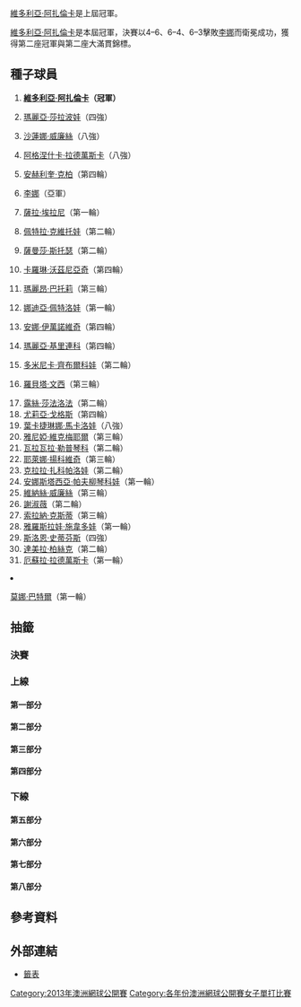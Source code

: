 {{GrandSlamEvents|2013|澳洲網球公開賽|
| defchamp = {{flagicon|BLR}} [[維多利亞·阿扎倫卡|維多利亞·阿扎倫卡]]
| champ = {{flagicon|BLR}} [[維多利亞·阿扎倫卡|維多利亞·阿扎倫卡]]
| runner = {{flagicon|CHN}} [[李娜_(網球運動員)|李娜]]
| score = 4–6、6–4、6–3
| before_name = Australian Open – Women's Singles
| after_name = Australian Open – Women's Singles}}

{{main|2013年澳洲網球公開賽}}

[[維多利亞·阿扎倫卡|維多利亞·阿扎倫卡]]是上屆冠軍。

[[維多利亞·阿扎倫卡|維多利亞·阿扎倫卡]]是本屆冠軍，決賽以4–6、6–4、6–3擊敗[[李娜_(網球運動員)|李娜]]而衛冕成功，獲得第二座冠軍與第二座大滿貫錦標。

==種子球員==
{{col-begin}}
{{col-2}}
# {{flagicon|BLR}} '''[[維多利亞·阿扎倫卡|維多利亞·阿扎倫卡]]（冠軍）'''
# {{flagicon|RUS}} [[瑪麗亞·莎拉波娃|瑪麗亞·莎拉波娃]]（四強）
# {{flagicon|USA}} [[沙蓮娜·威廉絲|沙蓮娜·威廉絲]]（八強）
# {{flagicon|POL}} [[阿格涅什卡·拉德萬斯卡|阿格涅什卡·拉德萬斯卡]]（八強）
# {{flagicon|GER}} [[安赫利奎·克柏|安赫利奎·克柏]]（第四輪）
# {{flagicon|CHN}} [[李娜_(網球運動員)|李娜]]（亞軍）
# {{flagicon|ITA}} [[薩拉·埃拉尼|薩拉·埃拉尼]]（第一輪）
# {{flagicon|CZE}} [[佩特拉·克維托娃|佩特拉·克維托娃]]（第二輪）
# {{flagicon|AUS}} [[薩曼莎·斯托瑟|薩曼莎·斯托瑟]]（第二輪）
# {{flagicon|DEN}} [[卡羅琳·沃茲尼亞奇|卡羅琳·沃茲尼亞奇]]（第四輪）
# {{flagicon|FRA}} [[瑪麗昂·巴托莉|瑪麗昂·巴托莉]]（第三輪）
# {{flagicon|RUS}} [[娜迪亞·佩特洛娃|娜迪亞·佩特洛娃]]（第一輪）
# {{flagicon|SRB}} [[安娜·伊萬諾維奇|安娜·伊萬諾維奇]]（第四輪）
# {{flagicon|RUS}} [[瑪麗亞·基里連科|瑪麗亞·基里連科]]（第四輪）
# {{flagicon|SVK}} [[多米尼卡·齊布爾科娃|多米尼卡·齊布爾科娃]]（第二輪）
# {{flagicon|ITA}} [[羅貝塔·文西|羅貝塔·文西]]（第三輪）
{{col-2}}
<ol start="17">
<li> {{flagicon|CZE}} [[露絲·莎法洛法|露絲·莎法洛法]]（第二輪）
<li> {{flagicon|GER}} [[尤莉亞·戈格斯|尤莉亞·戈格斯]]（第四輪）
<li> {{flagicon|RUS}} [[葉卡捷琳娜·馬卡洛娃|葉卡捷琳娜·馬卡洛娃]]（八強）
<li> {{flagicon|BEL}} [[雅尼婭·維克梅耶爾|雅尼婭·維克梅耶爾]]（第三輪）
<li> {{flagicon|USA}} [[瓦拉瓦拉·勒普琴科|瓦拉瓦拉·勒普琴科]]（第二輪）
<li> {{flagicon|SRB}} [[耶萊娜·揚科維奇|耶萊娜·揚科維奇]]（第三輪）
<li> {{flagicon|CZE}} [[克拉拉·扎科帕洛娃|克拉拉·扎科帕洛娃]]（第二輪）
<li> {{flagicon|RUS}} [[安娜斯塔西亞·帕夫柳琴科娃|安娜斯塔西亞·帕夫柳琴科娃]]（第一輪）
<li> {{flagicon|USA}} [[維納絲·威廉絲|維納絲·威廉絲]]（第三輪）
<li> {{flagicon|TPE}} [[謝淑薇|謝淑薇]]（第二輪）
<li> {{flagicon|ROU}} [[索拉納·克斯蒂|索拉納·克斯蒂]]（第三輪）
<li> {{flagicon|KAZ}} [[雅羅斯拉娃·施韋多娃|雅羅斯拉娃·施韋多娃]]（第一輪）
<li> {{flagicon|USA}} [[斯洛恩·史蒂芬斯|斯洛恩·史蒂芬斯]]（四強）
<li> {{flagicon|AUT}} [[達美拉·柏絲克|達美拉·柏絲克]]（第二輪）
<li> {{flagicon|POL}} [[厄蘇拉·拉德萬斯卡|厄蘇拉·拉德萬斯卡]]（第一輪）
<li> {{flagicon|GER}} [[莫娜·巴特爾|莫娜·巴特爾]]（第一輪）
{{col-end}}

== 抽籤 ==
{{Draw key}}

=== 決賽 ===
{{8TeamBracket-Tennis3
| RD1=八強
| RD2=四強
| RD3=決賽

| team-width=175

| RD1-seed1=1
| RD1-team1='''{{flagicon|BLR}} [[維多利亞·阿扎倫卡|維多利亞·阿扎倫卡]]
| RD1-score1-1='''7
| RD1-score1-2='''6
| RD1-score1-3=
| RD1-seed2= 
| RD1-team2={{flagicon|RUS}} [[斯維特拉娜·庫茲涅佐娃|斯維特拉娜·庫茲涅佐娃]]
| RD1-score2-1=5
| RD1-score2-2=1
| RD1-score2-3=

| RD1-seed3=3
| RD1-team3={{flagicon|USA}} [[沙蓮娜·威廉絲|沙蓮娜·威廉絲]]
| RD1-score3-1='''6
| RD1-score3-2=5
| RD1-score3-3=4
| RD1-seed4=29
| RD1-team4='''{{flagicon|USA}} [[斯洛恩·史蒂芬斯|斯洛恩·史蒂芬斯]]
| RD1-score4-1=3
| RD1-score4-2='''7
| RD1-score4-3='''6

| RD1-seed5=6
| RD1-team5={{flagicon|CHN}} '''[[李娜_(網球運動員)|李娜]]
| RD1-score5-1='''7
| RD1-score5-2='''6
| RD1-score5-3=
| RD1-seed6=4
| RD1-team6={{nowrap|{{flagicon|POL}} [[阿格涅什卡·拉德萬斯卡|阿格涅什卡·拉德萬斯卡]]}}
| RD1-score6-1=5
| RD1-score6-2=3
| RD1-score6-3=

| RD1-seed7=19
| RD1-team7={{flagicon|RUS}} [[葉卡捷琳娜·馬卡洛娃|葉卡捷琳娜·馬卡洛娃]]
| RD1-score7-1=2
| RD1-score7-2=2
| RD1-score7-3=
| RD1-seed8=2
| RD1-team8='''{{flagicon|RUS}} [[瑪麗亞·莎拉波娃|瑪麗亞·莎拉波娃]]
| RD1-score8-1='''6
| RD1-score8-2='''6
| RD1-score8-3=

| RD2-seed1=1
| RD2-team1={{nowrap|'''{{flagicon|BLR}} [[維多利亞·阿扎倫卡|維多利亞·阿扎倫卡]]}}
| RD2-score1-1='''6
| RD2-score1-2='''6
| RD2-score1-3=
| RD2-seed2=29
| RD2-team2={{flagicon|USA}} [[斯洛恩·史蒂芬斯|斯洛恩·史蒂芬斯]]
| RD2-score2-1=1
| RD2-score2-2=4
| RD2-score2-3=

| RD2-seed3=6
| RD2-team3={{flagicon|CHN}} '''[[李娜_(網球運動員)|李娜]]
| RD2-score3-1='''6
| RD2-score3-2='''6
| RD2-score3-3=
| RD2-seed4=2
| RD2-team4={{flagicon|RUS}} [[瑪麗亞·莎拉波娃|瑪麗亞·莎拉波娃]]
| RD2-score4-1=2
| RD2-score4-2=2
| RD2-score4-3=

| RD3-seed1=1
| RD3-team1={{nowrap|{{flagicon|BLR}} '''[[維多利亞·阿扎倫卡|維多利亞·阿扎倫卡]]}}
| RD3-score1-1=4
| RD3-score1-2='''6
| RD3-score1-3='''6'''
| RD3-seed2=6
| RD3-team2={{flagicon|CHN}} [[李娜_(網球運動員)|李娜]]
| RD3-score2-1='''6
| RD3-score2-2=4
| RD3-score2-3=3
}}

=== 上線 ===
==== 第一部分 ====
{{16TeamBracket-Compact-Tennis3
| RD1=第一輪
| RD2=第二輪
| RD3=第三輪
| RD4=第四輪

| RD1-seed01=1
| RD1-team01='''{{flagicon|BLR}} [[維多利亞·阿扎倫卡|阿扎倫卡]]
| RD1-score01-1='''6
| RD1-score01-2='''6
| RD1-score01-3= 
| RD1-seed02= 
| RD1-team02={{flagicon|ROU}} [[Monica_Niculescu|M Niculescu]]
| RD1-score02-1=1
| RD1-score02-2=4
| RD1-score02-3= 

| RD1-seed03= 
| RD1-team03='''{{flagicon|GRE}} [[埃萊妮·達尼利都|達尼利都]]
| RD1-score03-1='''7
| RD1-score03-2=5
| RD1-score03-3='''6
| RD1-seed04= 
| RD1-team04={{flagicon|CZE}} [[Karolína_Plíšková|Ka Plíšková]]
| RD1-score04-1=5
| RD1-score04-2='''7
| RD1-score04-3=4

| RD1-seed05=Q
| RD1-team05='''{{flagicon|THA}} [[Luksika_Kumkhum|L Kumkhum]]
| RD1-score05-1='''7<sup>7</sup>
| RD1-score05-2='''6
| RD1-score05-3= 
| RD1-seed06= 
| RD1-team06={{flagicon|SWE}} [[菲索亞·阿維德森|阿維德森]]
| RD1-score06-1=6<sup>5</sup>
| RD1-score06-2=4
| RD1-score06-3= 

| RD1-seed07= 
| RD1-team07={{flagicon|USA}} '''[[潔美·漢普頓|漢普頓]]
| RD1-score07-1='''6
| RD1-score07-2='''6
| RD1-score07-3= 
| RD1-seed08=31
| RD1-team08={{flagicon|POL}} [[厄蘇拉·拉德萬斯卡|拉德萬斯卡]]
| RD1-score08-1=2
| RD1-score08-2=4
| RD1-score08-3= 

| RD1-seed09=21
| RD1-team09='''{{flagicon|USA}} [[瓦拉瓦拉·勒普琴科|勒普琴科]]
| RD1-score09-1='''6
| RD1-score09-2='''6
| RD1-score09-3= 
| RD1-seed10= 
| RD1-team10={{flagicon|SLO}} [[波洛娜·赫爾科格|赫爾科格]]
| RD1-score10-1=4
| RD1-score10-2=1
| RD1-score10-3= 

| RD1-seed11=WC
| RD1-team11={{flagicon|FRA}} [[Caroline_Garcia|C Garcia]]
| RD1-score11-1='''6
| RD1-score11-2=3
| RD1-score11-3=1
| RD1-seed12= 
| RD1-team12={{flagicon|RUS}} '''[[艾蓮娜·費絲蓮娜|費絲蓮娜]]
| RD1-score12-1=3
| RD1-score12-2='''6
| RD1-score12-3='''6

| RD1-seed13= 
| RD1-team13={{flagicon|FRA}} [[Mathilde_Johansson|M Johansson]]
| RD1-score13-1=4
| RD1-score13-2=2
| RD1-score13-3= 
| RD1-seed14=Q
| RD1-team14='''{{nowrap|{{flagicon|UZB}} [[阿古爾·阿曼穆拉多娃|阿曼穆拉多娃]]}}
| RD1-score14-1='''6
| RD1-score14-2='''6
| RD1-score14-3= 

| RD1-seed15= 
| RD1-team15={{flagicon|ESP}} [[Silvia_Soler_Espinosa|S Soler Espinosa]]
| RD1-score15-1=3
| RD1-score15-2=5
| RD1-score15-3= 
| RD1-seed16=16
| RD1-team16='''{{flagicon|ITA}} [[羅貝塔·文西|文西]]
| RD1-score16-1='''6
| RD1-score16-2='''7
| RD1-score16-3= 

| RD2-seed01=1
| RD2-team01={{flagicon|BLR}} '''[[維多利亞·阿扎倫卡|阿扎倫卡]]
| RD2-score01-1='''6
| RD2-score01-2='''6
| RD2-score01-3= 
| RD2-seed02= 
| RD2-team02={{flagicon|GRE}} [[埃萊妮·達尼利都|達尼利都]]
| RD2-score02-1=1
| RD2-score02-2=0
| RD2-score02-3= 

| RD2-seed03=Q
| RD2-team03={{flagicon|THA}} [[Luksika_Kumkhum|L Kumkhum]]
| RD2-score03-1=1
| RD2-score03-2=2
| RD2-score03-3= 
| RD2-seed04= 
| RD2-team04={{flagicon|USA}} '''[[潔美·漢普頓|漢普頓]]
| RD2-score04-1='''6
| RD2-score04-2='''6
| RD2-score04-3= 

| RD2-seed05=21
| RD2-team05={{flagicon|USA}} [[瓦拉瓦拉·勒普琴科|勒普琴科]]
| RD2-score05-1=4
| RD2-score05-2=2
| RD2-score05-3= 
| RD2-seed06= 
| RD2-team06='''{{flagicon|RUS}} [[艾蓮娜·費絲蓮娜|費絲蓮娜]]
| RD2-score06-1='''6
| RD2-score06-2='''6
| RD2-score06-3= 

| RD2-seed07=Q
| RD2-team07={{nowrap|{{flagicon|UZB}} [[阿古爾·阿曼穆拉多娃|阿曼穆拉多娃]]}}
| RD2-score07-1=3
| RD2-score07-2=2
| RD2-score07-3= 
| RD2-seed08=16
| RD2-team08={{flagicon|ITA}} '''[[羅貝塔·文西|文西]]
| RD2-score08-1='''6
| RD2-score08-2='''6
| RD2-score08-3= 

| RD3-seed01=1
| RD3-team01='''{{flagicon|BLR}} [[維多利亞·阿扎倫卡|阿扎倫卡]]
| RD3-score01-1='''6
| RD3-score01-2=4
| RD3-score01-3='''6
| RD3-seed02= 
| RD3-team02={{flagicon|USA}} [[潔美·漢普頓|漢普頓]]
| RD3-score02-1=4
| RD3-score02-2='''6
| RD3-score02-3=2

| RD3-seed03= 
| RD3-team03='''{{flagicon|RUS}} [[艾蓮娜·費絲蓮娜|費絲蓮娜]]
| RD3-score03-1=4
| RD3-score03-2='''7<sup>7</sup>
| RD3-score03-3='''6
| RD3-seed04=16
| RD3-team04={{flagicon|ITA}} [[羅貝塔·文西|文西]]
| RD3-score04-1='''6
| RD3-score04-2=6<sup>4</sup>
| RD3-score04-3=4

| RD4-seed01=1
| RD4-team01='''{{flagicon|BLR}} [[維多利亞·阿扎倫卡|阿扎倫卡]]
| RD4-score01-1='''6
| RD4-score01-2='''6
| RD4-score01-3= 
| RD4-seed02= 
| RD4-team02={{flagicon|RUS}} [[艾蓮娜·費絲蓮娜|費絲蓮娜]]
| RD4-score02-1=1
| RD4-score02-2=1
| RD4-score02-3= 
}}

==== 第二部分 ====
{{16TeamBracket-Compact-Tennis3
| RD1=第一輪
| RD2=第二輪
| RD3=第三輪
| RD4=第四輪

| RD1-seed01=10
| RD1-team01={{flagicon|DEN}} '''[[卡羅琳·沃茲尼亞奇|沃茲尼亞奇]]
| RD1-score01-1=2
| RD1-score01-2='''6
| RD1-score01-3='''6
| RD1-seed02= 
| RD1-team02={{flagicon|GER}} [[薩比娜·利斯基|利斯基]]
| RD1-score02-1='''6
| RD1-score02-2=3
| RD1-score02-3=3

| RD1-seed03= 
| RD1-team03={{flagicon|CZE}} [[Andrea_Hlaváčková|A Hlaváčková]]
| RD1-score03-1=1
| RD1-score03-2=2
| RD1-score03-3=
| RD1-seed04= 
| RD1-team04='''{{flagicon|CRO}} [[Donna_Vekić|D Vekić]]
| RD1-score04-1='''6
| RD1-score04-2='''6
| RD1-score04-3=

| RD1-seed05=Q
| RD1-team05='''{{flagicon|RUS}} [[Daria_Gavrilova|D Gavrilova]]
| RD1-score05-1='''6
| RD1-score05-2=6<sup>2</sup>
| RD1-score05-3='''6
| RD1-seed06= 
| RD1-team06={{flagicon|USA}} [[Lauren_Davis|L Davis]]
| RD1-score06-1=3
| RD1-score06-2='''7<sup>7</sup>
| RD1-score06-3=4

| RD1-seed07=Q
| RD1-team07={{flagicon|UKR}} '''[[Lesia_Tsurenko|L Tsurenko]]
| RD1-score07-1='''7
| RD1-score07-2=3
| RD1-score07-3='''7
| RD1-seed08=24
| RD1-team08={{flagicon|RUS}} [[安娜斯塔西亞·帕夫柳琴科娃|帕夫柳琴科娃]]
| RD1-score08-1=5
| RD1-score08-2='''6
| RD1-score08-3=5

| RD1-seed09=26
| RD1-team09={{flagicon|TPE}} '''[[謝淑薇|謝]]
| RD1-score09-1='''7<sup>7</sup>
| RD1-score09-2='''6
| RD1-score09-3= 
| RD1-seed10= 
| RD1-team10={{nowrap|{{flagicon|ESP}} [[Lara_Arruabarrena_Vecino|L Arruabarrena Vecino]]}}
| RD1-score10-1=6<sup>5</sup>
| RD1-score10-2=2
| RD1-score10-3=

| RD1-seed11= 
| RD1-team11='''{{flagicon|RUS}} [[斯維特拉娜·庫茲涅佐娃|庫茲涅佐娃]]
| RD1-score11-1='''6
| RD1-score11-2='''6
| RD1-score11-3= 
| RD1-seed12= 
| RD1-team12={{flagicon|ESP}} [[Lourdes_Domínguez_Lino|L Domínguez Lino]]
| RD1-score12-1=2
| RD1-score12-2=1
| RD1-score12-3= 

| RD1-seed13= 
| RD1-team13='''{{flagicon|KAZ}} [[Yulia_Putintseva|Y Putintseva]]
| RD1-score13-1='''6
| RD1-score13-2=6<sup>0</sup>
| RD1-score13-3='''6
| RD1-seed14= 
| RD1-team14={{flagicon|USA}} [[Christina_McHale|C McHale]]
| RD1-score14-1=1
| RD1-score14-2='''7<sup>7</sup>
| RD1-score14-3=2

| RD1-seed15= 
| RD1-team15='''{{nowrap|{{flagicon|ESP}} [[卡拉·蘇亞雷斯·納瓦羅|蘇亞雷斯·納瓦羅]]}}
| RD1-score15-1='''6
| RD1-score15-2='''6
| RD1-score15-3= 
| RD1-seed16=7
| RD1-team16={{flagicon|ITA}} [[薩拉·埃拉尼|埃拉尼]]
| RD1-score16-1=4
| RD1-score16-2=4
| RD1-score16-3= 

| RD2-seed01=10
| RD2-team01='''{{flagicon|DEN}} [[卡羅琳·沃茲尼亞奇|沃茲尼亞奇]]
| RD2-score01-1='''6
| RD2-score01-2='''6
| RD2-score01-3= 
| RD2-seed02= 
| RD2-team02={{flagicon|CRO}} [[Donna_Vekić|D Vekić]]
| RD2-score02-1=1
| RD2-score02-2=4
| RD2-score02-3= 

| RD2-seed03=Q
| RD2-team03={{flagicon|RUS}} [[Daria_Gavrilova|D Gavrilova]]
| RD2-score03-1=5
| RD2-score03-2=3
| RD2-score03-3= 
| RD2-seed04=Q
| RD2-team04='''{{flagicon|UKR}} [[Lesia_Tsurenko|L Tsurenko]]
| RD2-score04-1='''7
| RD2-score04-2='''6
| RD2-score04-3= 

| RD2-seed05=26
| RD2-team05={{flagicon|TPE}} [[謝淑薇|謝]]
| RD2-score05-1=2
| RD2-score05-2=1
| RD2-score05-3= 
| RD2-seed06= 
| RD2-team06='''{{flagicon|RUS}} [[斯維特拉娜·庫茲涅佐娃|庫茲涅佐娃]]
| RD2-score06-1='''6
| RD2-score06-2='''6
| RD2-score06-3= 

| RD2-seed07= 
| RD2-team07={{flagicon|KAZ}} [[Yulia_Putintseva|Y Putintseva]]
| RD2-score07-1='''6
| RD2-score07-2=6<sup>5</sup>
| RD2-score07-3=2
| RD2-seed08= 
| RD2-team08='''{{nowrap|{{flagicon|ESP}} [[卡拉·蘇亞雷斯·納瓦羅|蘇亞雷斯·納瓦羅]]}}
| RD2-score08-1=1
| RD2-score08-2='''7<sup>7</sup>
| RD2-score08-3='''6

| RD3-seed01=10
| RD3-team01='''{{flagicon|DEN}} [[卡羅琳·沃茲尼亞奇|沃茲尼亞奇]]
| RD3-score01-1='''6
| RD3-score01-2='''6
| RD3-score01-3= 
| RD3-seed02=Q
| RD3-team02={{flagicon|UKR}} [[Lesia_Tsurenko|L Tsurenko]]
| RD3-score02-1=4
| RD3-score02-2=3
| RD3-score02-3= 

| RD3-seed03= 
| RD3-team03={{flagicon|RUS}} '''[[斯維特拉娜·庫茲涅佐娃|庫茲涅佐娃]]
| RD3-score03-1='''6
| RD3-score03-2=4
| RD3-score03-3='''6
| RD3-seed04= 
| RD3-team04={{nowrap|{{flagicon|ESP}} [[卡拉·蘇亞雷斯·納瓦羅|蘇亞雷斯·納瓦羅]]}}
| RD3-score04-1=2
| RD3-score04-2='''6
| RD3-score04-3=3

| RD4-seed01=10
| RD4-team01={{flagicon|DEN}} [[卡羅琳·沃茲尼亞奇|沃茲尼亞奇]]
| RD4-score01-1=2
| RD4-score01-2='''6
| RD4-score01-3=5
| RD4-seed02= 
| RD4-team02='''{{nowrap|{{flagicon|RUS}} [[斯維特拉娜·庫茲涅佐娃|庫茲涅佐娃]]}}
| RD4-score02-1='''6
| RD4-score02-2=2
| RD4-score02-3='''7
}}

==== 第三部分 ====
{{16TeamBracket-Compact-Tennis3
| RD1=第一輪
| RD2=第二輪
| RD3=第三輪
| RD4=第四輪

| RD1-seed01=3
| RD1-team01='''{{flagicon|USA}} [[沙蓮娜·威廉絲|S 威廉絲]]
| RD1-score01-1='''6
| RD1-score01-2='''6
| RD1-score01-3= 
| RD1-seed02= 
| RD1-team02={{flagicon|ROU}} [[Edina_Gallovits-Hall|E Gallovits-Hall]]
| RD1-score02-1=0
| RD1-score02-2=0
| RD1-score02-3= 

| RD1-seed03= 
| RD1-team03={{flagicon|SVK}} [[Magdalena_Rybáriková|M Rybáriková]]
| RD1-score03-1='''6
| RD1-score03-2=1
| RD1-score03-3=12
| RD1-seed04= 
| RD1-team04='''{{flagicon|ESP}} [[加碧妮·穆古魯扎|穆古魯扎]]
| RD1-score04-1=4
| RD1-score04-2='''6
| RD1-score04-3='''14

| RD1-seed05= 
| RD1-team05='''{{flagicon|JPN}} [[森田步美|森田]]
| RD1-score05-1='''6
| RD1-score05-2='''6
| RD1-score05-3= 
| RD1-seed06= 
| RD1-team06={{flagicon|GEO}} [[Anna_Tatishvili|A Tatishvili]]
| RD1-score06-1=3
| RD1-score06-2=3
| RD1-score06-3= 

| RD1-seed07= 
| RD1-team07='''{{flagicon|GER}} [[Annika_Beck|A Beck]]
| RD1-score07-1='''6
| RD1-score07-2=6<sup>7</sup>
| RD1-score07-3='''6
| RD1-seed08=28
| RD1-team08={{flagicon|KAZ}} [[雅羅斯拉娃·施韋多娃|施韋多娃]]
| RD1-score08-1=2
| RD1-score08-2='''7<sup>9</sup>
| RD1-score08-3=3

| RD1-seed09=20
| RD1-team09='''{{flagicon|BEL}} [[雅尼婭·維克梅耶爾|維克梅耶爾]]
| RD1-score09-1='''6
| RD1-score09-2='''7
| RD1-score09-3= 
| RD1-seed10=WC
| RD1-team10={{flagicon|AUS}} [[Jarmila_Gajdošová|J Gajdošová]]
| RD1-score10-1=1
| RD1-score10-2=5
| RD1-score10-3= 

| RD1-seed11=Q
| RD1-team11={{flagicon|HUN}} [[Gréta_Arn|G Arn]]
| RD1-score11-1=2
| RD1-score11-2=2
| RD1-score11-3= 
| RD1-seed12= 
| RD1-team12='''{{flagicon|SVK}} [[Jana_Čepelová|J Čepelová]]
| RD1-score12-1='''6
| RD1-score12-2='''6
| RD1-score12-3= 

| RD1-seed13=PR
| RD1-team13={{flagicon|CAN}} [[Rebecca_Marino|R Marino]]
| RD1-score13-1=3
| RD1-score13-2=0
| RD1-score13-3= 
| RD1-seed14= 
| RD1-team14={{flagicon|CHN}} '''[[彭帥|彭]]
| RD1-score14-1='''6
| RD1-score14-2='''6
| RD1-score14-3= 

| RD1-seed15= 
| RD1-team15={{flagicon|USA}} [[Vania_King|V King]]
| RD1-score15-1=4
| RD1-score15-2=2
| RD1-score15-3= 
| RD1-seed16=14
| RD1-team16='''{{flagicon|RUS}} [[瑪麗亞·基里連科|基里連科]]
| RD1-score16-1='''6
| RD1-score16-2='''6
| RD1-score16-3= 

| RD2-seed01=3
| RD2-team01={{flagicon|USA}} '''[[沙蓮娜·威廉絲|S 威廉絲]]
| RD2-score01-1='''6
| RD2-score01-2='''6
| RD2-score01-3= 
| RD2-seed02= 
| RD2-team02={{flagicon|ESP}} [[加碧妮·穆古魯扎|穆古魯扎]]
| RD2-score02-1=2
| RD2-score02-2=0
| RD2-score02-3= 

| RD2-seed03= 
| RD2-team03={{flagicon|JPN}} '''[[森田步美|森田]]
| RD2-score03-1='''6
| RD2-score03-2='''6
| RD2-score03-3= 
| RD2-seed04= 
| RD2-team04={{flagicon|GER}} [[Annika_Beck|A Beck]]
| RD2-score04-1=2
| RD2-score04-2=0
| RD2-score04-3= 

| RD2-seed05=20
| RD2-team05='''{{flagicon|BEL}} [[雅尼婭·維克梅耶爾|維克梅耶爾]]
| RD2-score05-1='''7<sup>10</sup>
| RD2-score05-2='''7
| RD2-score05-3= 
| RD2-seed06= 
| RD2-team06={{flagicon|SVK}} [[Jana_Čepelová|J Čepelová]]
| RD2-score06-1=6<sup>8</sup>
| RD2-score06-2=5
| RD2-score06-3= 

| RD2-seed07= 
| RD2-team07={{flagicon|CHN}} [[彭帥|彭]]
| RD2-score07-1=5
| RD2-score07-2=2
| RD2-score07-3= 
| RD2-seed08=14
| RD2-team08='''{{flagicon|RUS}} [[瑪麗亞·基里連科|基里連科]]
| RD2-score08-1='''7
| RD2-score08-2='''6
| RD2-score08-3= 

| RD3-seed01=3
| RD3-team01='''{{flagicon|USA}} [[沙蓮娜·威廉絲|S 威廉絲]]
| RD3-score01-1='''6
| RD3-score01-2='''6
| RD3-score01-3= 
| RD3-seed02= 
| RD3-team02={{flagicon|JPN}} [[森田步美|森田]]
| RD3-score02-1=1
| RD3-score02-2=3
| RD3-score02-3= 

| RD3-seed03=20
| RD3-team03={{flagicon|BEL}} [[雅尼婭·維克梅耶爾|維克梅耶爾]]
| RD3-score03-1=6<sup>4</sup>
| RD3-score03-2=3
| RD3-score03-3= 
| RD3-seed04=14
| RD3-team04='''{{flagicon|RUS}} [[瑪麗亞·基里連科|基里連科]]
| RD3-score04-1='''7<sup>7</sup>
| RD3-score04-2='''6
| RD3-score04-3= 

| RD4-seed01=3
| RD4-team01='''{{flagicon|USA}} [[沙蓮娜·威廉絲|S 威廉絲]]
| RD4-score01-1='''6
| RD4-score01-2='''6
| RD4-score01-3= 
| RD4-seed02=14
| RD4-team02={{flagicon|RUS}} [[瑪麗亞·基里連科|基里連科]]
| RD4-score02-1=2
| RD4-score02-2=0
| RD4-score02-3= 
}}

==== 第四部分 ====
{{16TeamBracket-Compact-Tennis3
| RD1=第一輪
| RD2=第二輪
| RD3=第三輪
| RD4=第四輪

| RD1-seed01=12
| RD1-team01={{flagicon|RUS}} [[娜迪亞·佩特洛娃|佩特洛娃]]
| RD1-score01-1=2
| RD1-score01-2=0
| RD1-score01-3=
| RD1-seed02= 
| RD1-team02='''{{flagicon|JPN}} [[伊達公子|伊達]]
| RD1-score02-1='''6
| RD1-score02-2='''6
| RD1-score02-3=

| RD1-seed03= 
| RD1-team03='''{{flagicon|ISR}} [[莎哈爾·皮爾|皮爾]]
| RD1-score03-1='''6
| RD1-score03-2=1
| RD1-score03-3='''6
| RD1-seed04= 
| RD1-team04={{flagicon|RUS}} [[Alexandra_Panova|A Panova]]
| RD1-score04-1=4
| RD1-score04-2='''6
| RD1-score04-3=3

| RD1-seed05= 
| RD1-team05={{flagicon|ESP}} [[María_Teresa_Torró_Flor|MT Torró Flor]]
| RD1-score05-1='''6
| RD1-score05-2=4
| RD1-score05-3=3
| RD1-seed06= 
| RD1-team06='''{{flagicon|SRB}} [[波加娜·約萬諾夫斯基|約萬諾夫斯基]]
| RD1-score06-1=2
| RD1-score06-2='''6
| RD1-score06-3='''6

| RD1-seed07= 
| RD1-team07={{flagicon|CRO}} [[Mirjana_Lučić-Baroni|M Lučić-Baroni]]
| RD1-score07-1=6<sup>4</sup>
| RD1-score07-2=4
| RD1-score07-3=
| RD1-seed08=17
| RD1-team08='''{{flagicon|CZE}} [[露絲·莎法洛法|莎法洛法]]
| RD1-score08-1='''7<sup>7</sup>
| RD1-score08-2='''6
| RD1-score08-3=

| RD1-seed09=29
| RD1-team09='''{{flagicon|USA}} [[斯洛恩·史蒂芬斯|史蒂芬斯]]
| RD1-score09-1='''6
| RD1-score09-2='''6
| RD1-score09-3=
| RD1-seed10= 
| RD1-team10={{flagicon|ROU}} [[西莫娜·哈勒普|哈勒普]]
| RD1-score10-1=1
| RD1-score10-2=1
| RD1-score10-3=

| RD1-seed11= 
| RD1-team11='''{{flagicon|FRA}} [[Kristina_Mladenovic|K Mladenovic]]
| RD1-score11-1='''6
| RD1-score11-2=4
| RD1-score11-3='''11
| RD1-seed12= 
| RD1-team12={{flagicon|HUN}} [[Tímea_Babos|T Babos]]
| RD1-score12-1=3
| RD1-score12-2='''6
| RD1-score12-3=9

| RD1-seed13= 
| RD1-team13={{flagicon|USA}} [[梅蘭妮·奧丁|奧丁]]
| RD1-score13-1=2
| RD1-score13-2=3
| RD1-score13-3=
| RD1-seed14= 
| RD1-team14='''{{flagicon|GBR}} [[梅蘭妮·奧丁|奧丁]]
| RD1-score14-1='''6
| RD1-score14-2='''6
| RD1-score14-3=

| RD1-seed15= 
| RD1-team15={{flagicon|ITA}} [[弗蘭切斯卡·斯基亞沃內|斯基亞沃內]]
| RD1-score15-1=4
| RD1-score15-2='''6
| RD1-score15-3=2
| RD1-seed16=8
| RD1-team16='''{{flagicon|CZE}} [[佩特拉·克維托娃|克維托娃]]
| RD1-score16-1='''6
| RD1-score16-2=2
| RD1-score16-3='''6

| RD2-seed01= 
| RD2-team01='''{{flagicon|JPN}} [[伊達公子|伊達]]
| RD2-score01-1='''6
| RD2-score01-2='''7
| RD2-score01-3=
| RD2-seed02= 
| RD2-team02={{flagicon|ISR}} [[莎哈爾·皮爾|皮爾]]
| RD2-score02-1=2
| RD2-score02-2=5
| RD2-score02-3=

| RD2-seed03= 
| RD2-team03='''{{flagicon|SRB}} [[波加娜·約萬諾夫斯基|約萬諾夫斯基]]
| RD2-score03-1='''7
| RD2-score03-2='''7
| RD2-score03-3=
| RD2-seed04=17
| RD2-team04={{flagicon|CZE}} [[露絲·莎法洛法|莎法洛法]]
| RD2-score04-1=5
| RD2-score04-2=5
| RD2-score04-3=

| RD2-seed05=29
| RD2-team05='''{{flagicon|USA}} [[斯洛恩·史蒂芬斯|史蒂芬斯]]
| RD2-score05-1='''6
| RD2-score05-2='''6
| RD2-score05-3=
| RD2-seed06= 
| RD2-team06={{flagicon|FRA}} [[Kristina_Mladenovic|K Mladenovic]]
| RD2-score06-1=4
| RD2-score06-2=3
| RD2-score06-3=

| RD2-seed07= 
| RD2-team07='''{{flagicon|GBR}} [[梅蘭妮·奧丁|奧丁]]
| RD2-score07-1=2
| RD2-score07-2='''6
| RD2-score07-3='''11
| RD2-seed08=8
| RD2-team08={{flagicon|CZE}} [[佩特拉·克維托娃|克維托娃]]
| RD2-score08-1='''6
| RD2-score08-2=3
| RD2-score08-3=9

| RD3-seed01= 
| RD3-team01={{flagicon|JPN}} [[伊達公子|伊達]]
| RD3-score01-1=2
| RD3-score01-2=6<sup>3</sup>
| RD3-score01-3= 
| RD3-seed02= 
| RD3-team02='''{{flagicon|SRB}} [[波加娜·約萬諾夫斯基|約萬諾夫斯基]]
| RD3-score02-1='''6'''
| RD3-score02-2='''7<sup>7</sup>
| RD3-score02-3= 

| RD3-seed03=29
| RD3-team03='''{{flagicon|USA}} [[斯洛恩·史蒂芬斯|史蒂芬斯]]
| RD3-score03-1='''7
| RD3-score03-2='''6
| RD3-score03-3= 
| RD3-seed04= 
| RD3-team04={{flagicon|GBR}} [[梅蘭妮·奧丁|奧丁]]
| RD3-score04-1=5
| RD3-score04-2=3
| RD3-score04-3= 

| RD4-seed01= 
| RD4-team01={{flagicon|SRB}} [[波加娜·約萬諾夫斯基|約萬諾夫斯基]]
| RD4-score01-1=1
| RD4-score01-2='''6
| RD4-score01-3=5
| RD4-seed02=29
| RD4-team02='''{{flagicon|USA}} [[斯洛恩·史蒂芬斯|史蒂芬斯]]
| RD4-score02-1='''6
| RD4-score02-2=3
| RD4-score02-3='''7
}}

=== 下線 ===
==== 第五部分 ====
{{16TeamBracket-Compact-Tennis3
| RD1=第一輪
| RD2=第二輪
| RD3=第三輪
| RD4=第四輪

| RD1-seed01=6
| RD1-team01={{flagicon|CHN}} '''[[李娜_(網球運動員)|李]]
| RD1-score01-1='''6
| RD1-score01-2='''6
| RD1-score01-3= 
| RD1-seed02= 
| RD1-team02={{flagicon|KAZ}} [[Sesil_Karatantcheva|S Karatantcheva]]
| RD1-score02-1=1
| RD1-score02-2=3
| RD1-score02-3= 

| RD1-seed03= 
| RD1-team03={{flagicon|FRA}} [[保琳·巴曼迪耶|巴曼迪耶]]
| RD1-score03-1='''6
| RD1-score03-2=3
| RD1-score03-3=2
| RD1-seed04= 
| RD1-team04={{flagicon|BLR}} '''[[奧爾加·歌弗索娃|歌弗索娃]]
| RD1-score04-1=2
| RD1-score04-2='''6
| RD1-score04-3='''6

| RD1-seed05= 
| RD1-team05={{flagicon|CZE}} '''[[Kristýna_Plíšková|Kr Plíšková]]
| RD1-score05-1='''6
| RD1-score05-2='''6
| RD1-score05-3= 
| RD1-seed06=WC
| RD1-team06={{flagicon|AUS}} [[Sacha_Jones|S Jones]]
| RD1-score06-1=3
| RD1-score06-2=2
| RD1-score06-3= 

| RD1-seed07= 
| RD1-team07={{flagicon|USA}} [[Coco_Vandeweghe|C Vandeweghe]]
| RD1-score07-1=4
| RD1-score07-2=2
| RD1-score07-3= 
| RD1-seed08=27
| RD1-team08={{flagicon|ROU}} '''[[索拉納·克斯蒂|克斯蒂]]
| RD1-score08-1='''6
| RD1-score08-2='''6
| RD1-score08-3= 

| RD1-seed09=18
| RD1-team09='''{{flagicon|GER}} [[尤莉亞·戈格斯|戈格斯]]
| RD1-score09-1='''7
| RD1-score09-2=2
| RD1-score09-3='''6
| RD1-seed10=Q
| RD1-team10={{flagicon|RUS}} [[Vera_Dushevina|V Dushevina]]
| RD1-score10-1=5
| RD1-score10-2='''6
| RD1-score10-3=4

| RD1-seed11= 
| RD1-team11='''{{flagicon|SUI}} [[羅米納·奧普蘭迪|奧普蘭迪]]
| RD1-score11-1=4
| RD1-score11-2='''7
| RD1-score11-3='''6
| RD1-seed12= 
| RD1-team12={{flagicon|BUL}} [[茨薇塔娜·皮隆科娃|皮隆科娃]]
| RD1-score12-1='''6
| RD1-score12-2=5
| RD1-score12-3=2

| RD1-seed13=WC
| RD1-team13={{flagicon|CHN}} [[Zhang_Yuxuan|Y Zhang]]
| RD1-score13-1=1
| RD1-score13-2='''6
| RD1-score13-3=4
| RD1-seed14= 
| RD1-team14='''{{flagicon|CHN}} [[鄭潔|鄭]]
| RD1-score14-1='''6
| RD1-score14-2=3
| RD1-score14-3='''6

| RD1-seed15= 
| RD1-team15={{flagicon|TPE}} [[張凱貞|張]]
| RD1-score15-1=6<sup>3</sup>
| RD1-score15-2=3
| RD1-score15-3= 
| RD1-seed16=9
| RD1-team16='''{{flagicon|AUS}} [[薩曼莎·斯托瑟|斯托瑟]]
| RD1-score16-1='''7<sup>7</sup>
| RD1-score16-2='''6
| RD1-score16-3= 

| RD2-seed01=6
| RD2-team01='''{{flagicon|CHN}} [[李娜_(網球運動員)|李]]
| RD2-score01-1='''6
| RD2-score01-2='''7
| RD2-score01-3= 
| RD2-seed02= 
| RD2-team02={{flagicon|BLR}} [[奧爾加·歌弗索娃|歌弗索娃]]
| RD2-score02-1=2
| RD2-score02-2=5
| RD2-score02-3= 

| RD2-seed03= 
| RD2-team03={{flagicon|CZE}} [[Kristýna_Plíšková|Kr Plíšková]]
| RD2-score03-1='''6
| RD2-score03-2=3
| RD2-score03-3=2
| RD2-seed04=27
| RD2-team04='''{{flagicon|ROU}} [[索拉納·克斯蒂|克斯蒂]]
| RD2-score04-1=1
| RD2-score04-2='''6
| RD2-score04-3='''6

| RD2-seed05=18
| RD2-team05='''{{flagicon|GER}} [[尤莉亞·戈格斯|戈格斯]]
| RD2-score05-1='''6
| RD2-score05-2='''6
| RD2-score05-3= 
| RD2-seed06= 
| RD2-team06={{flagicon|SUI}} [[羅米納·奧普蘭迪|奧普蘭迪]]
| RD2-score06-1=3
| RD2-score06-2=2
| RD2-score06-3= 

| RD2-seed07= 
| RD2-team07='''{{flagicon|CHN}} [[鄭潔|鄭]]
| RD2-score07-1='''6
| RD2-score07-2=1
| RD2-score07-3='''7
| RD2-seed08=9
| RD2-team08={{flagicon|AUS}} [[薩曼莎·斯托瑟|斯托瑟]]
| RD2-score08-1=4
| RD2-score08-2='''6
| RD2-score08-3=5

| RD3-seed01=6
| RD3-team01={{flagicon|CHN}} '''[[李娜_(網球運動員)|李]]
| RD3-score01-1='''6
| RD3-score01-2='''6
| RD3-score01-3= 
| RD3-seed02=27
| RD3-team02={{flagicon|ROU}} [[索拉納·克斯蒂|克斯蒂]]
| RD3-score02-1=4
| RD3-score02-2=1
| RD3-score02-3= 

| RD3-seed03=18
| RD3-team03='''{{flagicon|GER}} [[尤莉亞·戈格斯|戈格斯]]
| RD3-score03-1='''6
| RD3-score03-2=1
| RD3-score03-3='''7
| RD3-seed04= 
| RD3-team04={{flagicon|CHN}} [[鄭潔|鄭]]
| RD3-score04-1=3
| RD3-score04-2='''6
| RD3-score04-3=5

| RD4-seed01=6
| RD4-team01='''{{flagicon|CHN}} [[李娜_(網球運動員)|李]]
| RD4-score01-1='''7<sup>8</sup>
| RD4-score01-2='''6
| RD4-score01-3= 
| RD4-seed02=18
| RD4-team02={{flagicon|GER}} [[尤莉亞·戈格斯|戈格斯]]
| RD4-score02-1=6<sup>6</sup>
| RD4-score02-2=1
| RD4-score02-3= 
}}

==== 第六部分 ====
{{16TeamBracket-Compact-Tennis3
| RD1=第一輪
| RD2=第二輪
| RD3=第三輪
| RD4=第四輪

| RD1-seed01=13
| RD1-team01={{flagicon|SRB}} '''[[安娜·伊萬諾維奇|伊萬諾維奇]]'''
| RD1-score01-1='''6
| RD1-score01-2='''6
| RD1-score01-3=
| RD1-seed02= 
| RD1-team02={{flagicon|HUN}} [[梅琳達·辛克|辛克]]
| RD1-score02-1=2
| RD1-score02-2=1
| RD1-score02-3=

| RD1-seed03=Q
| RD1-team03='''{{flagicon|TPE}} [[詹詠然|詹]]
| RD1-score03-1='''6
| RD1-score03-2=1
| RD1-score03-3='''6
| RD1-seed04= 
| RD1-team04={{flagicon|SVK}} [[達妮埃拉·漢圖楚娃|漢圖楚娃]]
| RD1-score04-1=1
| RD1-score04-2='''6
| RD1-score04-3=1

| RD1-seed05=Q
| RD1-team05='''{{flagicon|POR}} [[Maria_João_Koehler|MJ Koehler]]
| RD1-score05-1=3
| RD1-score05-2='''6
| RD1-score05-3='''6
| RD1-seed06=Q
| RD1-team06={{flagicon|ITA}} [[Karin_Knapp|K Knapp]]
| RD1-score06-1='''6
| RD1-score06-2=3
| RD1-score06-3=3

| RD1-seed07= 
| RD1-team07={{flagicon|SWE}} [[Johanna_Larsson_(tennis)|J Larsson]]
| RD1-score07-1=2
| RD1-score07-2=2
| RD1-score07-3=
| RD1-seed08=22
| RD1-team08='''{{flagicon|SRB}} [[耶萊娜·揚科維奇|揚科維奇]]
| RD1-score08-1='''6
| RD1-score08-2='''6
| RD1-score08-3=

| RD1-seed09=32
| RD1-team09={{flagicon|GER}} [[莫娜·巴特爾|巴特爾]]
| RD1-score09-1=5
| RD1-score09-2='''6
| RD1-score09-3=4
| RD1-seed10= 
| RD1-team10='''{{flagicon|KAZ}} [[Ksenia_Pervak|K Pervak]]
| RD1-score10-1='''7
| RD1-score10-2=2
| RD1-score10-3='''6

| RD1-seed11= 
| RD1-team11='''{{flagicon|GBR}} [[Heather_Watson|H Watson]]
| RD1-score11-1=2
| RD1-score11-2='''6
| RD1-score11-3='''6
| RD1-seed12= 
| RD1-team12={{flagicon|ROU}} [[Alexandra_Cadanțu|A Cadanțu]]
| RD1-score12-1='''6
| RD1-score12-2=3
| RD1-score12-3=2

| RD1-seed13= 
| RD1-team13='''{{flagicon|ROU}} [[Irina-Camelia_Begu|I-C Begu]]
| RD1-score13-1='''6
| RD1-score13-2='''6
| RD1-score13-3=
| RD1-seed14= 
| RD1-team14={{flagicon|NED}} [[Arantxa_Rus|A Rus]]
| RD1-score14-1=4
| RD1-score14-2=2
| RD1-score14-3=

| RD1-seed15=WC
| RD1-team15={{flagicon|AUS}} [[Bojana_Bobusic|B Bobusic]]
| RD1-score15-1=5
| RD1-score15-2=0
| RD1-score15-3=
| RD1-seed16=4
| RD1-team16='''{{flagicon|POL}} [[阿格涅什卡·拉德萬斯卡|拉德萬斯卡]]
| RD1-score16-1='''7
| RD1-score16-2='''6
| RD1-score16-3=

| RD2-seed01=13
| RD2-team01='''{{flagicon|SRB}} [[安娜·伊萬諾維奇|伊萬諾維奇]]
| RD2-score01-1='''7
| RD2-score01-2=1
| RD2-score01-3='''6
| RD2-seed02=Q
| RD2-team02={{flagicon|TPE}} [[詹詠然|詹]]
| RD2-score02-1=5
| RD2-score02-2='''6
| RD2-score02-3=4

| RD2-seed03=Q
| RD2-team03={{flagicon|POR}} [[Maria_João_Koehler|MJ Koehler]]
| RD2-score03-1='''6
| RD2-score03-2=6<sup>5</sup>
| RD2-score03-3=2
| RD2-seed04=22
| RD2-team04='''{{flagicon|SRB}} [[耶萊娜·揚科維奇|揚科維奇]]
| RD2-score04-1=2
| RD2-score04-2='''7<sup>7</sup>
| RD2-score04-3='''6

| RD2-seed05= 
| RD2-team05={{flagicon|KAZ}} [[Ksenia_Pervak|K Pervak]]
| RD2-score05-1='''6
| RD2-score05-2=6<sup>7</sup>
| RD2-score05-3=2
| RD2-seed06= 
| RD2-team06='''{{flagicon|GBR}} [[Heather_Watson|H Watson]]
| RD2-score06-1=4
| RD2-score06-2='''7<sup>9</sup>
| RD2-score06-3='''6

| RD2-seed07= 
| RD2-team07={{flagicon|ROU}} [[Irina-Camelia_Begu|I-C Begu]]
| RD2-score07-1=3
| RD2-score07-2=3
| RD2-score07-3= 
| RD2-seed08=4
| RD2-team08={{flagicon|POL}} '''[[阿格涅什卡·拉德萬斯卡|拉德萬斯卡]]
| RD2-score08-1='''6
| RD2-score08-2='''6
| RD2-score08-3= 

| RD3-seed01=13
| RD3-team01={{flagicon|SRB}} '''[[安娜·伊萬諾維奇|伊萬諾維奇]]
| RD3-score01-1='''7
| RD3-score01-2='''6
| RD3-score01-3= 
| RD3-seed02=22
| RD3-team02={{flagicon|SRB}} [[耶萊娜·揚科維奇|揚科維奇]]
| RD3-score02-1=5
| RD3-score02-2=3
| RD3-score02-3= 

| RD3-seed03= 
| RD3-team03={{flagicon|GBR}} [[Heather_Watson|H Watson]]
| RD3-score03-1=3
| RD3-score03-2=1
| RD3-score03-3= 
| RD3-seed04=4
| RD3-team04={{flagicon|POL}} '''[[阿格涅什卡·拉德萬斯卡|拉德萬斯卡]]
| RD3-score04-1='''6
| RD3-score04-2='''6
| RD3-score04-3= 

| RD4-seed01=13
| RD4-team01={{flagicon|SRB}} [[安娜·伊萬諾維奇|伊萬諾維奇]]
| RD4-score01-1=2
| RD4-score01-2=4
| RD4-score01-3=
| RD4-seed02=4
| RD4-team02='''{{flagicon|POL}} [[阿格涅什卡·拉德萬斯卡|拉德萬斯卡]]
| RD4-score02-1='''6
| RD4-score02-2='''6
| RD4-score02-3=
}}

==== 第七部分 ====
{{16TeamBracket-Compact-Tennis3
| RD1=第一輪
| RD2=第二輪
| RD3=第三輪
| RD4=第四輪

| RD1-seed01=5
| RD1-team01='''{{flagicon|GER}} [[安赫利奎·克柏|克柏]]
| RD1-score01-1='''6
| RD1-score01-2='''6
| RD1-score01-3=
| RD1-seed02= 
| RD1-team02={{flagicon|UKR}} [[Elina_Svitolina|E Svitolina]]
| RD1-score02-1=2
| RD1-score02-2=4
| RD1-score02-3=

| RD1-seed03= 
| RD1-team03='''{{flagicon|CZE}} [[Lucie_Hradecká|L Hradecká]]
| RD1-score03-1='''6
| RD1-score03-2='''7<sup>10</sup>
| RD1-score03-3= 
| RD1-seed04= 
| RD1-team04={{flagicon|NED}} [[Kiki_Bertens|K Bertens]]
| RD1-score04-1=2
| RD1-score04-2=6<sup>8</sup>
| RD1-score04-3= 

| RD1-seed05= 
| RD1-team05={{flagicon|AUS}} [[Casey_Dellacqua|C Dellacqua]]
| RD1-score05-1=4
| RD1-score05-2=6<sup>0</sup>
| RD1-score05-3= 
| RD1-seed06=WC
| RD1-team06='''{{flagicon|USA}} [[麥迪遜·基絲|基絲]]
| RD1-score06-1='''6
| RD1-score06-2='''7<sup>7</sup>
| RD1-score06-3= 

| RD1-seed07= 
| RD1-team07={{flagicon|SUI}} [[Stefanie_Vögele|S Vögele]]
| RD1-score07-1='''6
| RD1-score07-2=4
| RD1-score07-3=5
| RD1-seed08=30
| RD1-team08='''{{flagicon|AUT}} [[Tamira_Paszek|T Paszek]]
| RD1-score08-1=4
| RD1-score08-2='''6
| RD1-score08-3='''7

| RD1-seed09=19
| RD1-team09='''{{flagicon|RUS}} [[葉卡捷琳娜·馬卡洛娃|馬卡洛娃]]
| RD1-score09-1='''6
| RD1-score09-2='''7
| RD1-score09-3= 
| RD1-seed10=Q
| RD1-team10={{flagicon|POR}} [[Michelle_Larcher_de_Brito|M Larcher de Brito]]
| RD1-score10-1=2
| RD1-score10-2=5
| RD1-score10-3= 

| RD1-seed11= 
| RD1-team11={{flagicon|ITA}} [[Camila_Giorgi|C Giorgi]]
| RD1-score11-1=2
| RD1-score11-2=3
| RD1-score11-3= 
| RD1-seed12= 
| RD1-team12={{flagicon|FRA}} '''[[Stéphanie_Foretz_Gacon|S Foretz Gacon]]
| RD1-score12-1='''6
| RD1-score12-2='''6
| RD1-score12-3= 

| RD1-seed13=Q
| RD1-team13='''{{flagicon|SRB}} [[Vesna_Dolonc|V Dolonc]]
| RD1-score13-1=5
| RD1-score13-2='''7
| RD1-score13-3='''8
| RD1-seed14=WC
| RD1-team14={{flagicon|AUS}} [[Olivia_Rogowska|O Rogowska]]
| RD1-score14-1='''7
| RD1-score14-2=5
| RD1-score14-3=6

| RD1-seed15= 
| RD1-team15={{nowrap|{{flagicon|ESP}} [[Anabel_Medina_Garrigues|A Medina Garrigues]]}}
| RD1-score15-1=2
| RD1-score15-2=4
| RD1-score15-3= 
| RD1-seed16=11
| RD1-team16='''{{flagicon|FRA}} [[瑪麗昂·巴托莉|巴托莉]]
| RD1-score16-1='''6
| RD1-score16-2='''6
| RD1-score16-3= 

| RD2-seed01=5
| RD2-team01={{flagicon|GER}} '''[[安赫利奎·克柏|克柏]]
| RD2-score01-1='''6
| RD2-score01-2='''6
| RD2-score01-3= 
| RD2-seed02= 
| RD2-team02={{flagicon|CZE}} [[Lucie_Hradecká|L Hradecká]]
| RD2-score02-1=3
| RD2-score02-2=1
| RD2-score02-3= 

| RD2-seed03=WC
| RD2-team03='''{{flagicon|USA}} [[麥迪遜·基絲|基絲]]
| RD2-score03-1='''6
| RD2-score03-2='''6
| RD2-score03-3= 
| RD2-seed04=30
| RD2-team04={{flagicon|AUT}} [[Tamira_Paszek|T Paszek]]
| RD2-score04-1=2
| RD2-score04-2=1
| RD2-score04-3= 

| RD2-seed05=19
| RD2-team05={{flagicon|RUS}} '''[[葉卡捷琳娜·馬卡洛娃|馬卡洛娃]]
| RD2-score05-1='''6
| RD2-score05-2='''6
| RD2-score05-3= 
| RD2-seed06= 
| RD2-team06={{nowrap|{{flagicon|FRA}} [[Stéphanie_Foretz_Gacon|S Foretz Gacon]]}}
| RD2-score06-1=3
| RD2-score06-2=3
| RD2-score06-3= 

| RD2-seed07=Q
| RD2-team07={{flagicon|SRB}} [[Vesna_Dolonc|V Dolonc]]
| RD2-score07-1=5
| RD2-score07-2=0
| RD2-score07-3= 
| RD2-seed08=11
| RD2-team08='''{{flagicon|FRA}} [[瑪麗昂·巴托莉|巴托莉]]
| RD2-score08-1='''7
| RD2-score08-2='''6
| RD2-score08-3= 

| RD3-seed01=5
| RD3-team01={{flagicon|GER}} '''[[安赫利奎·克柏|克柏]]
| RD3-score01-1='''6
| RD3-score01-2='''7
| RD3-score01-3=
| RD3-seed02=WC
| RD3-team02={{flagicon|USA}} [[麥迪遜·基絲|基絲]]
| RD3-score02-1=2
| RD3-score02-2=5
| RD3-score02-3=

| RD3-seed03=19
| RD3-team03={{flagicon|RUS}} '''[[葉卡捷琳娜·馬卡洛娃|馬卡洛娃]]
| RD3-score03-1=6<sup>4</sup>
| RD3-score03-2='''6
| RD3-score03-3='''6
| RD3-seed04=11
| RD3-team04={{flagicon|FRA}} [[瑪麗昂·巴托莉|巴托莉]]
| RD3-score04-1='''7<sup>7</sup>
| RD3-score04-2=3
| RD3-score04-3=4

| RD4-seed01=5
| RD4-team01={{flagicon|GER}} [[安赫利奎·克柏|克柏]]
| RD4-score01-1=5
| RD4-score01-2=4
| RD4-score01-3= 
| RD4-seed02=19
| RD4-team02={{flagicon|RUS}} '''[[葉卡捷琳娜·馬卡洛娃|馬卡洛娃]]
| RD4-score02-1='''7
| RD4-score02-2='''6
| RD4-score02-3= 
}}

==== 第八部分 ====
{{16TeamBracket-Compact-Tennis3
| RD1=第一輪
| RD2=第二輪
| RD3=第三輪
| RD4=第四輪

| RD1-seed01=15
| RD1-team01='''{{flagicon|SVK}} [[多米尼卡·齊布爾科娃|齊布爾科娃]]
| RD1-score01-1=3
| RD1-score01-2='''6
| RD1-score01-3='''6
| RD1-seed02=WC
| RD1-team02={{flagicon|AUS}} [[阿什莉·巴蒂|巴蒂]]
| RD1-score02-1='''6
| RD1-score02-2=0
| RD1-score02-3=1

| RD1-seed03= 
| RD1-team03={{flagicon|LUX}} [[Mandy_Minella|M Minella]]
| RD1-score03-1=6<sup>4</sup>
| RD1-score03-2=1
| RD1-score03-3=
| RD1-seed04=Q
| RD1-team04='''{{flagicon|RUS}} [[Valeria_Savinykh|V Savinykh]]
| RD1-score04-1='''7<sup>7</sup>
| RD1-score04-2='''6
| RD1-score04-3=

| RD1-seed05= 
| RD1-team05='''{{flagicon|BEL}} [[克斯汀·弗利普肯斯|弗利普肯斯]]
| RD1-score05-1='''6
| RD1-score05-2='''6
| RD1-score05-3= 
| RD1-seed06= 
| RD1-team06={{flagicon|RUS}} [[Nina_Bratchikova|N Bratchikova]]
| RD1-score06-1=4
| RD1-score06-2=3
| RD1-score06-3= 

| RD1-seed07= 
| RD1-team07={{flagicon|RSA}} [[Chanelle_Scheepers|C Scheepers]]
| RD1-score07-1=1
| RD1-score07-2=2
| RD1-score07-3= 
| RD1-seed08=23
| RD1-team08='''{{flagicon|CZE}} [[克拉拉·扎科帕洛娃|扎科帕洛娃]]
| RD1-score08-1='''6
| RD1-score08-2='''6
| RD1-score08-3= 

| RD1-seed09=25
| RD1-team09={{flagicon|USA}} '''[[維納絲·威廉絲|V 威廉絲]]
| RD1-score09-1='''6
| RD1-score09-2='''6
| RD1-score09-3= 
| RD1-seed10= 
| RD1-team10={{flagicon|KAZ}} [[Galina_Voskoboeva|G Voskoboeva]]
| RD1-score10-1=1
| RD1-score10-2=0
| RD1-score10-3= 

| RD1-seed11= 
| RD1-team11='''{{flagicon|FRA}} [[阿麗澤·科奈|科奈]]
| RD1-score11-1='''7
| RD1-score11-2=6<sup>3</sup>
| RD1-score11-3='''10
| RD1-seed12= 
| RD1-team12={{flagicon|NZL}} [[Marina_Erakovic|M Erakovic]]
| RD1-score12-1=5
| RD1-score12-2='''7<sup>7</sup>
| RD1-score12-3=8

| RD1-seed13= 
| RD1-team13={{flagicon|CRO}} [[Petra_Martić|P Martić]]
| RD1-score13-1=3
| RD1-score13-2=4
| RD1-score13-3= 
| RD1-seed14= 
| RD1-team14='''{{flagicon|JPN}} [[土居美咲|土居]]
| RD1-score14-1='''6
| RD1-score14-2='''6
| RD1-score14-3= 

| RD1-seed15= 
| RD1-team15={{flagicon|RUS}} [[Olga_Puchkova|O Puchkova]]
| RD1-score15-1=0
| RD1-score15-2=0
| RD1-score15-3=
| RD1-seed16=2
| RD1-team16='''{{flagicon|RUS}} [[瑪麗亞·莎拉波娃|莎拉波娃]]
| RD1-score16-1='''6
| RD1-score16-2='''6
| RD1-score16-3=

| RD2-seed01=15
| RD2-team01={{flagicon|SVK}} [[多米尼卡·齊布爾科娃|齊布爾科娃]]
| RD2-score01-1=6<sup>6</sup>
| RD2-score01-2=4
| RD2-score01-3= 
| RD2-seed02=Q
| RD2-team02={{flagicon|RUS}} '''[[Valeria_Savinykh|V Savinykh]]
| RD2-score02-1='''7<sup>8</sup>
| RD2-score02-2='''6
| RD2-score02-3= 

| RD2-seed03= 
| RD2-team03={{flagicon|BEL}} '''[[克斯汀·弗利普肯斯|弗利普肯斯]]
| RD2-score03-1='''6
| RD2-score03-2='''6
| RD2-score03-3= 
| RD2-seed04=23
| RD2-team04={{flagicon|CZE}} [[克拉拉·扎科帕洛娃|扎科帕洛娃]]
| RD2-score04-1=1
| RD2-score04-2=0
| RD2-score04-3= 

| RD2-seed05=25
| RD2-team05={{flagicon|USA}} '''[[維納絲·威廉絲|V 威廉絲]]
| RD2-score05-1='''6
| RD2-score05-2='''6
| RD2-score05-3= 
| RD2-seed06= 
| RD2-team06={{flagicon|FRA}} [[阿麗澤·科奈|科奈]]
| RD2-score06-1=3
| RD2-score06-2=3
| RD2-score06-3= 

| RD2-seed07= 
| RD2-team07={{flagicon|JPN}} [[土居美咲|土居]]
| RD2-score07-1=0
| RD2-score07-2=0
| RD2-score07-3= 
| RD2-seed08=2
| RD2-team08='''{{flagicon|RUS}} [[瑪麗亞·莎拉波娃|莎拉波娃]]
| RD2-score08-1='''6
| RD2-score08-2='''6
| RD2-score08-3= 

| RD3-seed01=Q
| RD3-team01={{flagicon|RUS}} [[Valeria_Savinykh|V Savinykh]]
| RD3-score01-1=2
| RD3-score01-2='''6
| RD3-score01-3=3
| RD3-seed02= 
| RD3-team02='''{{flagicon|BEL}} [[克斯汀·弗利普肯斯|弗利普肯斯]]
| RD3-score02-1='''6
| RD3-score02-2=4
| RD3-score02-3='''6

| RD3-seed03=25
| RD3-team03={{flagicon|USA}} [[維納絲·威廉絲|V 威廉絲]]
| RD3-score03-1=1
| RD3-score03-2=3
| RD3-score03-3= 
| RD3-seed04=2
| RD3-team04={{flagicon|RUS}} '''[[瑪麗亞·莎拉波娃|莎拉波娃]]
| RD3-score04-1='''6
| RD3-score04-2='''6
| RD3-score04-3= 

| RD4-seed01= 
| RD4-team01={{flagicon|BEL}} [[克斯汀·弗利普肯斯|弗利普肯斯]]
| RD4-score01-1=1
| RD4-score01-2=0
| RD4-score01-3= 
| RD4-seed02=2
| RD4-team02='''{{flagicon|RUS}} [[瑪麗亞·莎拉波娃|莎拉波娃]]
| RD4-score02-1='''6
| RD4-score02-2='''6
| RD4-score02-3= 
}}

== 參考資料 ==
{{Reflist}}

== 外部連結 ==
* [https://web.archive.org/web/20120117072027/http://www.australianopen.com/en_AU/scores/draws/ws/index.html 籤表]

[[Category:2013年澳洲網球公開賽|Category:2013年澳洲網球公開賽]]
[[Category:各年份澳洲網球公開賽女子單打比賽|Category:各年份澳洲網球公開賽女子單打比賽]]